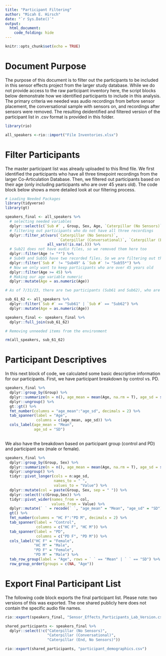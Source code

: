```yaml
---
title: "Participant Filtering"
author: "Micah E. Hirsch"
date: "`r Sys.Date()`"
output: 
  html_document: 
    code_folding: hide
---
```


```r
knitr::opts_chunk$set(echo = TRUE)
```

# Document Purpose

The purpose of this document is to filter out the participants to be included in this sensor effects project from the larger study database. While we do not provide access to the raw participant inventory here, the script blocks below demonstrate how we identified participants to include in this analysis. The primary criteria we needed was audio recordings from before sensor placement, the conversational sample with sensors on, and recordings after sensors were removed. The resulting deidentified and filtered version of the participant list in .csv format is provided in this folder.

```r

library(rio)

all_speakers <-rio::import("File Inventories.xlsx")

```

# Filter Participants

The master participant list was already uploaded to this Rmd file. We first identified the participants who have all three timepoint recordings from the larger Co-Articulation Database. Then, we filtered out participants based on their age (only including participants who are over 45 years old). The code block below shows a more detailed look at our filtering process.

```r

# Loading Needed Packages
library(tidyverse)
library(gt)

speakers_final <- all_speakers %>%
  # selecting needed variables
  dplyr::select(c(`Sub #` , Group, Sex, Age, `Caterpillar (No Sensors)`, `Caterpillar (Conversational)`, `Caterpillar (End, No Sensors)`)) %>%
  # filtering out participants who do not have all three recordings
  dplyr::filter_at(vars(`Caterpillar (No Sensors)`, 
                        `Caterpillar (Conversational)`, `Caterpillar (End, No Sensors)`),
                   all_vars(!is.na(.))) %>%
  # Sub21 does not have audio files, so we removed them here too
  dplyr::filter(Age != "*") %>%
  # Sub49 and Sub55 have two recorded files. So we are filtering out their duplicate record
  dplyr::filter(`Sub #` != "Sub49" & `Sub #` != "Sub55*") %>%
  # Now we only want to keep participants who are over 45 years old
  dplyr::filter(Age >= 45) %>%
  # Making our age variable numeric 
  dplyr::mutate(Age = as.numeric(Age))

# As of 7/31/23, there are two participants (Sub61 and Sub62), who are also eligible to participate. However, their information has not been fully entered into our database yet. Therefore, we are creating a separate df with this participant information, then merging it back with the main df. This section of code will be removed once the database inventory file is updated.

sub_61_62 <- all_speakers %>%
  dplyr::filter(`Sub #` == "Sub61" | `Sub #` == "Sub62") %>%
  dplyr::mutate(Age = as.numeric(Age))

speakers_final <- speakers_final %>%
  dplyr::full_join(sub_61_62)

# Removing unneeded items from the environment

rm(all_speakers, sub_61_62)

```

# Participant Descriptives

In this next block of code, we calculated some basic descriptive information for our participants. First, we have participant breakdown by control vs. PD.

```r

speakers_final %>%
  dplyr::group_by(Group) %>%
  dplyr::summarize(n = n(), age_mean = mean(Age, na.rm = T), age_sd = sd(Age, na.rm = T)) %>%
  dplyr::ungroup() %>%
  gt::gt() %>%
  fmt_number(columns = "age_mean":"age_sd", decimals = 2) %>% 
  tab_spanner(label = "Age",
              columns = c(age_mean, age_sd)) %>%
  cols_label(age_mean = "Mean",
             age_sd = "SD")
  

```

We also have the breakdown based on participant group (control and PD) and participant sex (male or female).

```r

speakers_final %>%
  dplyr::group_by(Group, Sex) %>%
  dplyr::summarize(n = n(), age_mean = mean(Age, na.rm = T), age_sd = sd(Age, na.rm = T)) %>%
  dplyr::ungroup() %>%
  tidyr::pivot_longer(cols = n:age_sd,
                      names_to = " ",
                      values_to = "Value") %>%
  dplyr::mutate(col = paste(Group, Sex, sep = " ")) %>%
  dplyr::select(!c(Group,Sex)) %>%
  tidyr::pivot_wider(names_from = col,
                     values_from = Value) %>%
  dplyr::mutate(` ` = recode(` `, "age_mean" = "Mean", "age_sd" = "SD")) %>%
  gt() %>%
  fmt_number(columns = "HC F":"PD M", decimals = 2) %>%
  tab_spanner(label = "Control",
              columns = c("HC F", "HC M")) %>%
  tab_spanner(label = "PD",
              columns = c("PD F", "PD M")) %>%
  cols_label("HC F" = "Female",
             "HC M" = "Male",
             "PD F" = "Female",
             "PD M" = "Male") %>%
  tab_row_group(label = "Age", rows = ` ` == "Mean" | ` ` == "SD") %>%
  row_group_order(groups = c(NA, "Age"))

```

# Export Final Participant List

The following code block exports the final participant list. Please note: two versions of this was exported. The one shared publicly here does not contain the specific audio file names.

```r

rio::export(speakers_final, "Sensor_Effects_Participants_Lab_Version.csv")

shared_participants <- speakers_final %>%
  dplyr::select(!c("Caterpillar (No Sensors)", 
                   "Caterpillar (Conversational)", 
                   "Caterpillar (End, No Sensors)"))

rio::export(shared_participants, "participant_demographics.csv")

```


